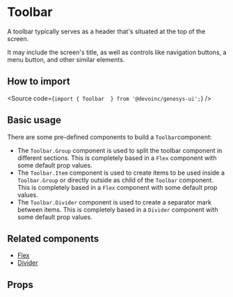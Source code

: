

<Meta of={Stories} />

# Toolbar

A toolbar typically serves as a header that's situated at the top of the screen.

It may include the screen's title, as well as controls like navigation buttons,
a menu button, and other similar elements.

## How to import

<Source code={`import { Toolbar  } from '@devoinc/genesys-ui';`} />

## Basic usage

There are some pre-defined components to build a `Toolbar`component:

- The `Toolbar.Group` component is used to split the toolbar component in
  different sections. This is completely based in a `Flex` component with some
  default prop values.
- The `Toolbar.Item` component is used to create items to be used inside a
  `Toolbar.Group` or directly outside as child of the `Toolbar` component. This
  is completely based in a `Flex` component with some default prop values.
- The `Toolbar.Divider` component is used to create a separator mark between
  items. This is completely based in a `Divider` component with some default
  prop values.

<Canvas of={Stories.Playground} />

## Related components

- [Flex](?path=/docs/components-layout-flex-flex--docs)
- [Divider](?path=/docs/components-layout-divider--docs)

## Props

<ArgTypes of={Stories} />
